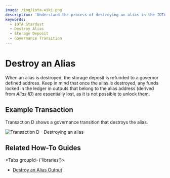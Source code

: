 ```yaml
---
image: /img/iota-wiki.png
description: 'Understand the process of destroying an alias in the IOTA Stardust protocol and the implications of such an action.'
keywords:
  - IOTA Stardust
  - Destroy Alias
  - Storage Deposit
  - Governance Transition
---
```



# Destroy an Alias

When an alias is destroyed, the storage deposit is refunded to a governor defined address. Keep in mind that once the
alias is destroyed, any funds locked in the ledger in outputs that belong to the alias address (derived from _Alias ID_)
are essentially lost, as it is not possible to unlock them.

## Example Transaction

Transaction D shows a governance transition that destroys the alias.

![Transaction D - Destroying an alias](/img/stardust_explanations/stardust_ledger_anatomy/alias_transaction/tx_D.svg)

## Related How-To Guides

<Tabs groupId={'libraries'}>
<TabItem value="wallet.rs" label="wallet.rs" >

- [Destroy an Alias Output](https://wiki.iota.org/shimmer/wallet.rs/how_tos/native_tokens/destroy_alias_output/)

</TabItem>
</Tabs>

